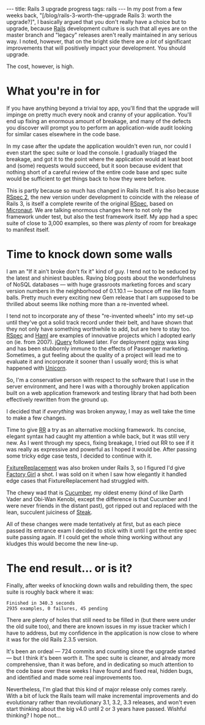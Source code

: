 ---
title: Rails 3 upgrade progress
tags: rails
---
In my post from a few weeks back, "[/blog/rails-3-worth-the-upgrade Rails 3: worth the upgrade?]", I basically argued that you don't really have a choice but to upgrade, because [[Rails]] development culture is such that all eyes are on the master branch and "legacy" releases aren't really maintained in any serious way. I noted, however, that on the bright side there are ''a lot'' of significant improvements that will positively impact your development. You should upgrade.

The cost, however, is high.

= What you're in for =

If you have anything beyond a trivial toy app, you'll find that the upgrade will impinge on pretty much every nook and cranny of your application. You'll end up fixing an enormous amount of breakage, and many of the defects you discover will prompt you to perform an application-wide audit looking for similar cases elsewhere in the code base.

In my case after the update the application wouldn't even run, nor could I even start the spec suite or load the console. I gradually triaged the breakage, and got it to the point where the application would at least boot and (some) requests would succeed, but it soon because evident that nothing short of a careful review of the entire code base and spec suite would be sufficient to get things back to how they were before.

This is partly because so much has changed in Rails itself. It is also because [[RSpec 2]], the new version under development to coincide with the release of Rails 3, is itself a complete rewrite of the original [[RSpec]], based on [[Micronaut]]. We are talking enormous changes here to not only the framework under test, but also the test framework itself. My app had a spec suite of close to 3,000 examples, so there was ''plenty'' of room for breakage to manifest itself.

= Time to knock down some walls =

I am an "If it ain't broke don't fix it" kind of guy. I tend not to be seduced by the latest and shiniest baubles. Raving blog posts about the wonderfulness of NoSQL databases &mdash; with huge grassroots marketing forces and scary version numbers in the neighborhood of 0.1.10.1 &mdash; bounce off me like foam balls. Pretty much every exciting new Gem release that I am supposed to be thrilled about seems like nothing more than a re-invented wheel.

I tend not to incorporate any of these "re-invented wheels" into my set-up until they've got a solid track record under their belt, and have shown that they not only have something worthwhile to add, but are here to stay too. [[RSpec]] and [[Haml]] are examples of innovative projects which I adopted early on (ie. from 2007). [[jQuery]] followed later. For deployment [[nginx]] was king and has been stubbornly immune to the effects of Passenger marketing. Sometimes, a gut feeling about the quality of a project will lead me to evaluate it and incorporate it sooner than I usually word; this is what happened with [[Unicorn]].

So, I'm a conservative person with respect to the software that I use in the server environment, and here I was with a thoroughly broken application built on a web application framework and testing library that had both been effectively rewritten from the ground up.

I decided that if ''everything'' was broken anyway, I may as well take the time to make a few changes.

Time to give [[RR]] a try as an alternative mocking framework. Its concise, elegant syntax had caught my attention a while back, but it was still very new. As I went through my specs, fixing breakage, I tried out RR to see if it was really as expressive and powerful as I hoped it would be. After passing some tricky edge case tests, I decided to continue with it.

[[FxitureReplacement]] was also broken under Rails 3, so I figured I'd give [[Factory Girl]] a shot. I was sold on it when I saw how elegantly it handled edge cases that FixtureReplacement had struggled with.

The chewy wad that is [[Cucumber]], my oldest enemy (kind of like Darth Vader and Obi-Wan Kenobi, except the difference is that Cucumber and I were never friends in the distant past), got ripped out and replaced with the lean, succulent juiciness of [[Steak]].

All of these changes were made tentatively at first, but as each piece passed its entrance exam I decided to stick with it until I got the entire spec suite passing again. If I could get the whole thing working without any kludges this would become the new line-up.

= The end result... or is it? =

Finally, after weeks of knocking down walls and rebuilding them, the spec suite is roughly back where it was:

 Finished in 340.3 seconds
 2935 examples, 0 failures, 45 pending

There are plenty of holes that still need to be filled in (but there were under the old suite too), and there are known issues in my issue tracker which I have to address, but my confidence in the application is now close to where it was for the old Rails 2.3.5 version.

It's been an ordeal &mdash; 724 commits and counting since the upgrade started &mdash; but I think it's been worth it. The spec suite is cleaner, and already more comprehensive, than it was before, and in dedicating so much attention to the code base over these weeks I have found and fixed real, hidden bugs, and identified and made some real improvements too.

Nevertheless, I'm glad that this kind of major release only comes rarely. With a bit of luck the Rails team will make incremental improvements and do evolutionary rather than revolutionary 3.1, 3.2, 3.3 releases, and won't even start thinking about the big v4.0 until 2 or 3 years have passed. Wishful thinking? I hope not...
